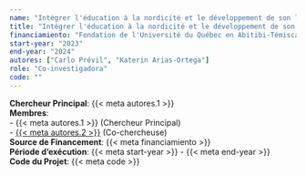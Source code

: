 ```yaml
---
name: "Intégrer l'éducation à la nordicité et le développement de son lieu dans les référentiels de la formation à l'écocitoyenneté: Enjeux et perspectives."
title: "Intégrer l'éducation à la nordicité et le développement de son lieu dans les référentiels de la formation à l'écocitoyenneté: Enjeux et perspectives."
financiamiento: "Fondation de l'Université du Québec en Abitibi-Témiscamingue / Fonds institutionnel de recherche-Création (FIRC)"
start-year: "2023"
end-year: "2024"
autores: ["Carlo Prévil", "Katerin Arias-Ortega"]
role: "Co-investigadora"
code: ""
---
```

**Chercheur Principal**: {{< meta autores.1 >}}  
**Membres**:  
  - {{< meta autores.1 >}} (Chercheur Principal)  
  - [{{< meta autores.2 >}}](../members/current/Katerin Arias-Ortega.qmd) (Co-chercheuse)  
**Source de Financement**: {{< meta financiamiento >}}  
**Période d'exécution**: {{< meta start-year >}} - {{< meta end-year >}}  
**Code du Projet**: {{< meta code >}} 
